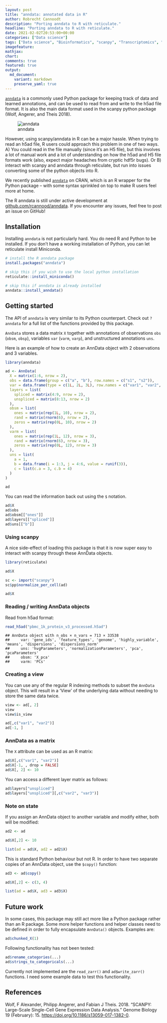 ```yaml
---
layout: post
title: "anndata: annotated data in R"
author: Robrecht Cannoodt
description: "Porting anndata to R with reticulate."
headline: "Porting anndata to R with reticulate."
date: 2021-02-02T20:53:00+00:00
categories: ["Data science"]
tags: ["Data science", "Bioinformatics", "scanpy", "Transcriptomics", "R"]
imagefeature: 
mathjax: 
chart: 
comments: true
featured: true
output:
  md_document:
    variant: markdown
    preserve_yaml: true
---
```


[`anndata`](https://anndata.readthedocs.io/en/latest/) is a commonly used Python package 
for keeping track of data and learned annotations, and can be used to read from and write to the h5ad 
file format. It is also the main data format used in the scanpy python package
(Wolf, Angerer, and Theis 2018).

![anndata](https://raw.githubusercontent.com/rcannood/anndata/master/man/readme_files/anndata_for_r.svg)

However, using scanpy/anndata in R can be a major hassle. When trying to read an h5ad file,
R users could approach this problem in one of two ways. A) You could read in the file manually
(since it's an H5 file), but this involves a lot of manual work and a lot of understanding
on how the h5ad and H5 file formats work (also, expect major headaches from cryptic hdf5r bugs).
Or B) interact with scanpy and anndata through reticulate, but run into issues converting
some of the python objects into R.

We recently published [`anndata`](https://cran.r-project.org/package=anndata) on CRAN,
which is an R wrapper for the Python package -- with some syntax sprinkled on top to make
R users feel more at home. 

The R anndata is still under active development at [github.com/rcannood/anndata](https://github.com/rcannood/anndata). 
If you encounter any issues, feel free to post an issue on GitHub!

## Installation

Installing `anndata` is not particularly hard. You do need R and Python to be installed.
If you don't have a working installation of Python, you can let reticulate install Miniconda.

```r
# install the R anndata package
install.packages("anndata")

# skip this if you wish to use the local python installation
reticulate::install_miniconda()

# skip this if anndata is already installed
anndata::install_anndata()
```

## Getting started

The API of `anndata` is very similar to its Python counterpart. 
Check out `?anndata` for a full list of the functions provided by this package.

`AnnData` stores a data matrix `X` together with annotations
of observations `obs` (`obsm`, `obsp`), variables `var` (`varm`, `varp`),
and unstructured annotations `uns`. 

Here is an example of how to create an AnnData object with 2 observations and 3 variables.

```r
library(anndata)

ad <- AnnData(
  X = matrix(1:6, nrow = 2),
  obs = data.frame(group = c("a", "b"), row.names = c("s1", "s2")),
  var = data.frame(type = c(1L, 2L, 3L), row.names = c("var1", "var2", "var3")),
  layers = list(
    spliced = matrix(4:9, nrow = 2),
    unspliced = matrix(8:13, nrow = 2)
  ),
  obsm = list(
    ones = matrix(rep(1L, 10), nrow = 2),
    rand = matrix(rnorm(6), nrow = 2),
    zeros = matrix(rep(0L, 10), nrow = 2)
  ),
  varm = list(
    ones = matrix(rep(1L, 12), nrow = 3),
    rand = matrix(rnorm(6), nrow = 3),
    zeros = matrix(rep(0L, 12), nrow = 3)
  ),
  uns = list(
    a = 1, 
    b = data.frame(i = 1:3, j = 4:6, value = runif(3)),
    c = list(c.a = 3, c.b = 4)
  )
)

ad
```

You can read the information back out using the `$` notation.
```r
ad$X
ad$obs
ad$obsm[["ones"]]
ad$layers[["spliced"]]
ad$uns[["b"]]
```

### Using scanpy 

A nice side-effect of loading this package is that it is now super easy to 
interact with scanpy through these AnnData objects.

```r
library(reticulate)

ad$X

sc <- import("scanpy")
sc$pp$normalize_per_cell(ad)

ad$X
```

### Reading / writing AnnData objects

Read from h5ad format:
``` r
read_h5ad("pbmc_1k_protein_v3_processed.h5ad")
```

    ## AnnData object with n_obs × n_vars = 713 × 33538
    ##     var: 'gene_ids', 'feature_types', 'genome', 'highly_variable', 'means', 'dispersions', 'dispersions_norm'
    ##     uns: 'hvgParameters', 'normalizationParameters', 'pca', 'pcaParameters'
    ##     obsm: 'X_pca'
    ##     varm: 'PCs'

### Creating a view
You can use any of the regular R indexing methods to subset the `AnnData` object.
This will result in a 'View' of the underlying data without needing to store 
the same data twice.
```r
view <- ad[, 2]
view
view$is_view

ad[,c("var1", "var2")]
ad[-1, ]
```

### AnnData as a matrix
The `X` attribute can be used as an R matrix:
```r
ad$X[,c("var1", "var2")]
ad$X[-1, , drop = FALSE]
ad$X[, 2] <- 10
```

You can access a different layer matrix as follows:
```r
ad$layers["unspliced"]
ad$layers["unspliced"][,c("var2", "var3")]
```

### Note on state
If you assign an AnnData object to another variable and
modify either, both will be modified:
```r
ad2 <- ad

ad$X[,2] <- 10

list(ad = ad$X, ad2 = ad2$X)
```

This is standard Python behaviour but not R. In order to 
have two separate copies of an AnnData object, use the `$copy()` function:
```r
ad3 <- ad$copy()

ad$X[,2] <- c(3, 4)

list(ad = ad$X, ad3 = ad3$X)
```

## Future work

In some cases, this package may still act more like a Python package rather than an R package.
Some more helper functions and helper classes need to be defined in order to fully encapsulate
`AnnData()` objects. Examples are:

```r
ad$chunked_X(1)
```

Following functionality has not been tested:
```r
ad$rename_categories(...)
ad$strings_to_categoricals(...)
```

Currently not implemented are the `read_zarr()` and `ad$write_zarr()` functions. 
I need some example data to test this functionality.

## References

Wolf, F Alexander, Philipp Angerer, and Fabian J Theis. 2018. “SCANPY: Large-Scale Single-Cell Gene Expression Data Analysis.” Genome Biology 19 (February): 15. [https://doi.org/10.1186/s13059-017-1382-0](https://doi.org/10.1186/s13059-017-1382-0).

